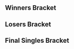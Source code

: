 {{DISPLAYTITLE:SoCal Colosseum #3: Singles Bracket}}{{SetGame|melee}}
{{tabs static
|name1=Overview
|link1=SoCal Colosseum/3
|name2=Singles Bracket
|link2=SoCal Colosseum/3/Singles Bracket
|name3=Doubles Bracket
|link3=SoCal Colosseum/3/Doubles Bracket
|This=2
}}
==Winners Bracket==
{{32DEWBracketA
|r1m1p1=Westballz |r1m1p1flag=us |r1m1p1score={{win}} |r1m1win=1
|r1m1p2=Bye |r1m1p2flag= |r1m1p2score=
|r1m2p1=hdBryan |r1m2p1flag=us |r1m2p1score=2 |r1m2win=1
|r1m2p2=Hulka |r1m2p2flag=us |r1m2p2score=0
|r1m3p1=ARMY |r1m3p1flag=us |r1m3p1score=2 |r1m3win=1
|r1m3p2=Opponent |r1m3p2flag=us |r1m3p2score=0
|r1m4p1=Kira |r1m4p1flag=us |r1m4p1score=2 |r1m4win=1
|r1m4p2=Kenji |r1m4p2flag=us |r1m4p2score=1
|r1m5p1=Squid |r1m5p1flag=us |r1m5p1score={{win}} |r1m5win=1
|r1m5p2=Bye |r1m5p2flag= |r1m5p2score=
|r1m6p1=yeti |r1m6p1flag=us |r1m6p1score=2 |r1m6win=1
|r1m6p2=Devastation |r1m6p2flag=us |r1m6p2score=1
|r1m7p1=Reno |r1m7p1flag=us |r1m7p1score={{win}} |r1m7win=1
|r1m7p2=Bye |r1m7p2flag= |r1m7p2score=
|r1m8p1=Zeo |r1m8p1flag=us |r1m8p1score=2 |r1m8win=1
|r1m8p2=Cesar |r1m8p2flag=us |r1m8p2score=0

|r1m9p1=S2J |r1m9p1flag=us |r1m9p1score={{win}} |r1m9win=1
|r1m9p2=Bye |r1m9p2flag= |r1m9p2score=
|r1m10p1=Mchi |r1m10p1flag=us |r1m10p1score=2 |r1m10win=1
|r1m10p2=Andymosity |r1m10p2flag=us |r1m10p2score=0
|r1m11p1=Jace |r1m11p1flag=us |r1m11p1score=2 |r1m11win=1
|r1m11p2=YAMS |r1m11p2flag= |r1m11p2score=0
|r1m12p1=LuigiKid |r1m12p1flag=us |r1m12p1score=2 |r1m12win=1
|r1m12p2=Kanti |r1m12p2flag= |r1m12p2score=0
|r1m13p1=Lucky |r1m13p1flag=us |r1m13p1score={{win}} |r1m13win=1
|r1m13p2=Bye |r1m13p2flag= |r1m13p2score=
|r1m14p1=mixx |r1m14p1flag=us |r1m14p1score=2 |r1m14win=1
|r1m14p2=joejoe |r1m14p2flag=us |r1m14p2score=0
|r1m15p1=Alex19 |r1m15p1flag=us |r1m15p1score=2 |r1m15win=1
|r1m15p2=Daddy |r1m15p2flag=us |r1m15p2score=0
|r1m16p1=PsychoMidget |r1m16p1flag=us |r1m16p1score=2 |r1m16win=1
|r1m16p2=CPU |r1m16p2flag=us |r1m16p2score=1

|r2m1p1=Westballz |r2m1p1flag=us |r2m1p1score=2 |r2m1win=1
|r2m1p2=hdBryan |r2m1p2flag=us |r2m1p2score=0
|r2m2p1=ARMY |r2m2p1flag=us |r2m2p1score=2 |r2m2win=1
|r2m2p2=Kira |r2m2p2flag=us |r2m2p2score=1
|r2m3p1=Squid |r2m3p1flag=us |r2m3p1score=2 |r2m3win=1
|r2m3p2=yeti |r2m3p2flag=us |r2m3p2score=0
|r2m4p1=Reno |r2m4p1flag=us |r2m4p1score=2 |r2m4win=1
|r2m4p2=Zeo |r2m4p2flag=us |r2m4p2score=0
|r2m5p1=S2J |r2m5p1flag=us |r2m5p1score=2 |r2m5win=1
|r2m5p2=Mchi |r2m5p2flag=us |r2m5p2score=0
|r2m6p1=Jace |r2m6p1flag=us |r2m6p1score=2 |r2m6win=1
|r2m6p2=LuigiKid |r2m6p2flag=us |r2m6p2score=1
|r2m7p1=Lucky |r2m7p1flag=us |r2m7p1score=2 |r2m7win=1
|r2m7p2=mixx |r2m7p2flag=us |r2m7p2score=1
|r2m8p1=Alex19 |r2m8p1flag=us |r2m8p1score=0 |r2m8win=2
|r2m8p2=PsychoMidget |r2m8p2flag=us |r2m8p2score=2

|r3m1p1=Westballz |r3m1p1flag=us |r3m1p1score=2 |r3m1win=1
|r3m1p2=ARMY |r3m1p2flag=us |r3m1p2score=0
|r3m2p1=Squid |r3m2p1flag=us |r3m2p1score=2 |r3m2win=1
|r3m2p2=Reno |r3m2p2flag=us |r3m2p2score=1
|r3m3p1=S2J |r3m3p1flag=us |r3m3p1score=2 |r3m3win=1
|r3m3p2=Jace |r3m3p2flag=us |r3m3p2score=0
|r3m4p1=Lucky |r3m4p1flag=us |r3m4p1score=2 |r3m4win=1
|r3m4p2=PsychoMidget |r3m4p2flag=us |r3m4p2score=1

|r4m1p1=Westballz |r4m1p1flag=us |r4m1p1score=3 |r4m1win=1
|r4m1p2=Squid |r4m1p2flag=us |r4m1p2score=2
|r4m2p1=S2J |r4m2p1flag=us |r4m2p1score=3 |r4m2win=1
|r4m2p2=Lucky |r4m2p2flag=us |r4m2p2score=1
}}
==Losers Bracket==
{{64DELBracketSmwA
|tourneylink=SoCal Colosseum/3
|tourneyname=SoCal Colosseum #3
|l1placement=49-64
|l2placement=33-48
|l3placement=25-32
|l4placement=17-24
|l5placement=13-16
|l6placement=9-12
|l7placement=7-8
|l8placement=5-6

|l1m1p1=Dandy |l1m1p1flag= |l1m1p1score={{win}} |l1m1win=1
|l1m1p2=Bye |l1m1p2flag= |l1m1p2score=
|l1m2p1=Anto |l1m2p1flag=us |l1m2p1score=0 |l1m2win=2
|l1m2p2=TDK |l1m2p2flag=us |l1m2p2score=2
|l1m3p1=Condor |l1m3p1flag= |l1m3p1score=0 |l1m3win=2
|l1m3p2=Zack Fair |l1m3p2flag=us |l1m3p2score=2
|l1m4p1=Kony |l1m4p1flag=us |l1m4p1score=2 |l1m4win=1
|l1m4p2=Yung! |l1m4p2flag=us |l1m4p2score=0
|l1m5p1=Muta |l1m5p1flag=us |l1m5p1score={{win}} |l1m5win=1
|l1m5p2=Bye |l1m5p2flag= |l1m5p2score=
|l1m6p1=Videowaffles |l1m6p1flag=us |l1m6p1score=2 |l1m6win=1
|l1m6p2=Breezy |l1m6p2flag=us |l1m6p2score=0
|l1m7p1=Eigen |l1m7p1flag=us |l1m7p1score={{win}} |l1m7win=1
|l1m7p2=Bye |l1m7p2flag= |l1m7p2score=
|l1m8p1=Oli |l1m8p1flag=us |l1m8p1score=2 |l1m8win=1
|l1m8p2=Chroma |l1m8p2flag=us |l1m8p2score=0
|l1m9p1=Trolley |l1m9p1flag=us |l1m9p1score={{win}} |l1m9win=1
|l1m9p2=Bye |l1m9p2flag= |l1m9p2score=
|l1m10p1=Destroya |l1m10p1flag=us |l1m10p1score=2 |l1m10win=1
|l1m10p2=Dilla |l1m10p2flag=us |l1m10p2score=0
|l1m11p1=dankrooster |l1m11p1flag=us |l1m11p1score=0 |l1m11win=2
|l1m11p2=Yrabangwipe |l1m11p2flag= |l1m11p2score=2
|l1m12p1=Sergio |l1m12p1flag=us |l1m12p1score=2 |l1m12win=1
|l1m12p2=Yink |l1m12p2flag=us |l1m12p2score=0
|l1m13p1=Surfero |l1m13p1flag=us |l1m13p1score={{win}} |l1m13win=1
|l1m13p2=Bye |l1m13p2flag= |l1m13p2score=
|l1m14p1=Vavez |l1m14p1flag=us |l1m14p1score={{win}} |l1m14win=1
|l1m14p2=Fugito |l1m14p2flag=us |l1m14p2score=DQ
|l1m15p1=Onion |l1m15p1flag=us |l1m15p1score=2 |l1m15win=1
|l1m15p2=Tuxedo Mask |l1m15p2flag=us |l1m15p2score=0
|l1m16p1=Openzmindz |l1m16p1flag=us |l1m16p1score=0 |l1m16win=2
|l1m16p2=Doomy |l1m16p2flag=us |l1m16p2score=2

|l2m1p1=Cesar |l2m1p1flag=us |l2m1p1score=2 |l2m1win=1
|l2m1p2=Dandy |l2m1p2flag= |l2m1p2score=1
|l2m2p1=Bye |l2m2p1flag= |l2m2p1score= |l2m2win=2
|l2m2p2=TDK |l2m2p2flag=us |l2m2p2score={{win}}
|l2m3p1=Devastation |l2m3p1flag=us |l2m3p1score=2 |l2m3win=1
|l2m3p2=Zack Fair |l2m3p2flag=us |l2m3p2score=0
|l2m4p1=Bye |l2m4p1flag= |l2m4p1score= |l2m4win=2
|l2m4p2=Kony |l2m4p2flag=us |l2m4p2score={{win}}
|l2m5p1=Kenji |l2m5p1flag=us |l2m5p1score=2 |l2m5win=1
|l2m5p2=Muta |l2m5p2flag=us |l2m5p2score=0
|l2m6p1=Opponent |l2m6p1flag=us |l2m6p1score=1 |l2m6win=2
|l2m6p2=Videowaffles |l2m6p2flag=us |l2m6p2score=2
|l2m7p1=Hulka |l2m7p1flag=us |l2m7p1score=2 |l2m7win=1
|l2m7p2=Eigen |l2m7p2flag=us |l2m7p2score=0
|l2m8p1=Bye |l2m8p1flag= |l2m8p1score= |l2m8win=2
|l2m8p2=Oli |l2m8p2flag=us |l2m8p2score={{win}}
|l2m9p1=CPU |l2m9p1flag=us |l2m9p1score=2 |l2m9win=1
|l2m9p2=Trolley |l2m9p2flag=us |l2m9p2score=0
|l2m10p1=Daddy |l2m10p1flag=us |l2m10p1score=1 |l2m10win=2
|l2m10p2=Destroya |l2m10p2flag=us |l2m10p2score=2
|l2m11p1=joejoe |l2m11p1flag=us |l2m11p1score=2 |l2m11win=1
|l2m11p2=Yrabangwipe |l2m11p2flag= |l2m11p2score=0
|l2m12p1=Bye |l2m12p1flag= |l2m12p1score= |l2m12win=2
|l2m12p2=Sergio |l2m12p2flag=us |l2m12p2score={{win}}
|l2m13p1=Kanti |l2m13p1flag= |l2m13p1score=2 |l2m13win=1
|l2m13p2=Surfero |l2m13p2flag=us |l2m13p2score=0
|l2m14p1=YAMS |l2m14p1flag= |l2m14p1score=1 |l2m14win=2
|l2m14p2=Vavez |l2m14p2flag=us |l2m14p2score=2
|l2m15p1=Andymosity |l2m15p1flag=us |l2m15p1score=2 |l2m15win=1
|l2m15p2=Onion |l2m15p2flag=us |l2m15p2score=0
|l2m16p1=Bye |l2m16p1flag= |l2m16p1score= |l2m16win=2
|l2m16p2=Doomy |l2m16p2flag=us |l2m16p2score={{win}}

|l3m1p1=Cesar |l3m1p1flag=us |l3m1p1score=2 |l3m1win=1
|l3m1p2=TDK |l3m1p2flag=us |l3m1p2score=0
|l3m2p1=Devastation |l3m2p1flag=us |l3m2p1score=2 |l3m2win=1
|l3m2p2=Kony |l3m2p2flag=us |l3m2p2score=1
|l3m3p1=Kenji |l3m3p1flag=us |l3m3p1score=2 |l3m3win=1
|l3m3p2=Videowaffles |l3m3p2flag=us |l3m3p2score=1
|l3m4p1=Hulka |l3m4p1flag=us |l3m4p1score=2 |l3m4win=1
|l3m4p2=Oli |l3m4p2flag=us |l3m4p2score=0
|l3m5p1=CPU |l3m5p1flag=us |l3m5p1score=0 |l3m5win=2
|l3m5p2=Destroya |l3m5p2flag=us |l3m5p2score=2
|l3m6p1=joejoe |l3m6p1flag=us |l3m6p1score=0 |l3m6win=2
|l3m6p2=Sergio |l3m6p2flag=us |l3m6p2score=2
|l3m7p1=Kanti |l3m7p1flag= |l3m7p1score=2 |l3m7win=1
|l3m7p2=Vavez |l3m7p2flag=us |l3m7p2score=0
|l3m8p1=Andymosity |l3m8p1flag=us |l3m8p1score=2 |l3m8win=1
|l3m8p2=Doomy |l3m8p2flag=us |l3m8p2score=0

|l4m1p1=Mchi |l4m1p1flag=us |l4m1p1score=1 |l4m1win=2
|l4m1p2=Cesar |l4m1p2flag=us |l4m1p2score=2
|l4m2p1=LuigiKid |l4m2p1flag=us |l4m2p1score=2 |l4m2win=1
|l4m2p2=Devastation |l4m2p2flag=us |l4m2p2score=0
|l4m3p1=mixx |l4m3p1flag=us |l4m3p1score=2 |l4m3win=1
|l4m3p2=Kenji |l4m3p2flag=us |l4m3p2score=0
|l4m4p1=Alex19 |l4m4p1flag=us |l4m4p1score=2 |l4m4win=1
|l4m4p2=Hulka |l4m4p2flag=us |l4m4p2score=0
|l4m5p1=hdBryan |l4m5p1flag=us |l4m5p1score=0 |l4m5win=2
|l4m5p2=Destroya |l4m5p2flag=us |l4m5p2score=2
|l4m6p1=Kira |l4m6p1flag=us |l4m6p1score=2 |l4m6win=1
|l4m6p2=Sergio |l4m6p2flag=us |l4m6p2score=0
|l4m7p1=yeti |l4m7p1flag=us |l4m7p1score=2 |l4m7win=1
|l4m7p2=Kanti |l4m7p2flag= |l4m7p2score=0
|l4m8p1=Zeo |l4m8p1flag=us |l4m8p1score=2 |l4m8win=1
|l4m8p2=Andymosity |l4m8p2flag=us |l4m8p2score=0

|l5m1p1=Cesar |l5m1p1flag=us |l5m1p1score=2 |l5m1win=1
|l5m1p2=LuigiKid |l5m1p2flag=us |l5m1p2score=0
|l5m2p1=mixx |l5m2p1flag=us |l5m2p1score=0 |l5m2win=2
|l5m2p2=Alex19 |l5m2p2flag=us |l5m2p2score=2
|l5m3p1=Destroya |l5m3p1flag=us |l5m3p1score=0 |l5m3win=2
|l5m3p2=Kira |l5m3p2flag=us |l5m3p2score=2
|l5m4p1=yeti |l5m4p1flag=us |l5m4p1score=0 |l5m4win=2
|l5m4p2=Zeo |l5m4p2flag=us |l5m4p2score=2

|l6m1p1=ARMY |l6m1p1flag=us |l6m1p1score=2 |l6m1win=1
|l6m1p2=Cesar |l6m1p2flag=us |l6m1p2score=1
|l6m2p1=Reno |l6m2p1flag=us |l6m2p1score=0 |l6m2win=2
|l6m2p2=Alex19 |l6m2p2flag=us |l6m2p2score=2
|l6m3p1=Jace |l6m3p1flag=us |l6m3p1score=2 |l6m3win=1
|l6m3p2=Kira |l6m3p2flag=us |l6m3p2score=1
|l6m4p1=PsychoMidget |l6m4p1flag=us |l6m4p1score=2 |l6m4win=1
|l6m4p2=Zeo |l6m4p2flag=us |l6m4p2score=0

|l7m1p1=ARMY |l7m1p1flag=us |l7m1p1score=2 |l7m1win=1
|l7m1p2=Alex19 |l7m1p2flag=us |l7m1p2score=1
|l7m2p1=Jace |l7m2p1flag=us |l7m2p1score=2 |l7m2win=2
|l7m2p2=PsychoMidget |l7m2p2flag=us |l7m2p2score=3

|l8m1p1=Lucky |l8m1p1flag=us |l8m1p1score=3 |l8m1win=1
|l8m1p2=ARMY |l8m1p2flag=us |l8m1p2score=1
|l8m2p1=Squid |l8m2p1flag=us |l8m2p1score=0 |l8m2win=2
|l8m2p2=PsychoMidget |l8m2p2flag=us |l8m2p2score=3
}}
<onlyinclude>
==Final Singles Bracket==
{{DEFinalSmwBracket
|tourneylink=SoCal Colosseum/3
|tourneyname=SoCal Colosseum #3
|l1placement=4
|r2placement=3
|r3loserplacement=2
|r3winnerplacement=1
|export_score=true

<!-- FROM WINNERS -->
|r1m1p1=Westballz |r1m1p1flag=us |r1m1p1score=3
|r1m1p2=S2J |r1m1p2flag=us |r1m1p2score=1
|r1m1win=1

<!-- FROM LOSERS -->
|l1m1p1=Lucky |l1m1p1flag=us |l1m1p1score=3
|l1m1p2=PsychoMidget |l1m1p2flag=us |l1m1p2score=0
|l1m1win=1

<!-- LOSERS FINALS -->
|r2m1p1=S2J |r2m1p1flag=us |r2m1p1score=1
|r2m1p2=Lucky |r2m1p2flag=us |r2m1p2score=3
|r2m1win=2

<!-- GRAND FINALS -->
|r3m1p1=Westballz |r3m1p1flag=us |r3m1p1score=3 |r3m2p1score=
|r3m1p2=Lucky |r3m1p2flag=us |r3m1p2score=2 |r3m2p2score=
|r3m1win=1
}}
</onlyinclude>

